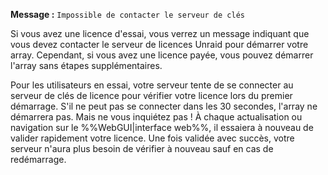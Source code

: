 **Message :**
`Impossible de contacter le serveur de clés`

Si vous avez une licence d'essai, vous verrez un message indiquant que vous devez contacter le serveur de licences Unraid pour démarrer votre array. Cependant, si vous avez une licence payée, vous pouvez démarrer l'array sans étapes supplémentaires.

Pour les utilisateurs en essai, votre serveur tente de se connecter au serveur de clés de licence pour vérifier votre licence lors du premier démarrage. S'il ne peut pas se connecter dans les 30 secondes, l'array ne démarrera pas. Mais ne vous inquiétez pas ! À chaque actualisation ou navigation sur le %%WebGUI|interface web%%, il essaiera à nouveau de valider rapidement votre licence. Une fois validée avec succès, votre serveur n'aura plus besoin de vérifier à nouveau sauf en cas de redémarrage.
